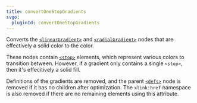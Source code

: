 ```yaml
---
title: convertOneStopGradients
svgo:
  pluginId: convertOneStopGradients
---
```


Converts the [`<linearGradient>`](https://developer.mozilla.org/docs/Web/SVG/Element/linearGradient) and [`<radialGradient>`](https://developer.mozilla.org/docs/Web/SVG/Element/radialGradient) nodes that are effectively a solid color to the color.

These nodes contain [`<stop>`](https://developer.mozilla.org/docs/Web/SVG/Element/stop) elements, which represent various colors to transition between. However, if a gradient only contains a single `<stop>`, then it's effecitively a solid fill.

Definitions of the gradients are removed, and the parent [`<defs>`](https://developer.mozilla.org/docs/Web/SVG/Element/defs) node is removed if it has no children after optimization. The `xlink:href` namespace is also removed if there are no remaining elements using this attribute.
